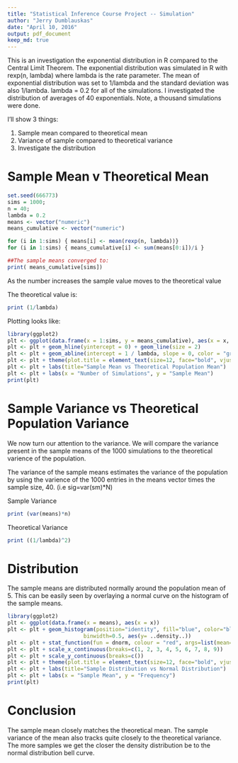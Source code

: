 ---
title: "Statistical Inference Course Project -- Simulation"
author: "Jerry Dumblauskas"
date: "April 10, 2016"
output: pdf_document
keep_md: true
---

This is an investigation the exponential distribution in R compared to the Central Limit Theorem. The exponential distribution was simulated in R with rexp(n, lambda) where lambda is the rate parameter. The mean of exponential distribution was set to 1/lambda and the standard deviation was also 1/lambda. lambda = 0.2 for all of the simulations. I investigated the distribution of averages of 40 exponentials. Note, a thousand simulations were done.

I'll show 3 things:

  1. Sample mean compared to theoretical mean
  2. Variance of sample compared to theoretical variance
  3. Investigate the distribution

# Sample Mean v Theoretical Mean

```{r}
set.seed(666773)
sims = 1000; 
n = 40; 
lambda = 0.2
means <- vector("numeric")
means_cumulative <- vector("numeric")

for (i in 1:sims) { means[i] <- mean(rexp(n, lambda))}
for (i in 1:sims) { means_cumulative[i] <- sum(means[0:i])/i }

##The sample means converged to:
print( means_cumulative[sims])
```

As the number increases the sample value moves to the theoretical value

The theoretical value is:
```{r}
print (1/lambda)
```
Plotting looks like:
```{r}
library(ggplot2)
plt <- ggplot(data.frame(x = 1:sims, y = means_cumulative), aes(x = x, y = y))
plt <- plt + geom_hline(yintercept = 0) + geom_line(size = 2)
plt <- plt + geom_abline(intercept = 1 / lambda, slope = 0, color = "green", size = 1)
plt <- plt + theme(plot.title = element_text(size=12, face="bold", vjust=2, hjust=0.5))
plt <- plt + labs(title="Sample Mean vs Theoretical Population Mean")
plt <- plt + labs(x = "Number of Simulations", y = "Sample Mean")
print(plt) 
```

# Sample Variance vs Theoretical Population Variance
We now turn our attention to the variance. We will compare the variance present in the sample means of the 1000 simulations to the theoretical varience of the population.

The variance of the sample means estimates the variance of the population by using the varience of the 1000 entries in the means vector times the sample size, 40. (i.e sig=var(sm)*N)

Sample Variance
```{r}
print (var(means)*n)

```

Theoretical Variance
```{r}
print ((1/lambda)^2)
```

# Distribution
The sample means are distributed normally around the population mean of 5. This can be easily seen by overlaying a normal curve on the histogram of the sample means.
```{r}
library(ggplot2)
plt <- ggplot(data.frame(x = means), aes(x = x))
plt <- plt + geom_histogram(position="identity", fill="blue", color="black", alpha=0.2, 
                        binwidth=0.5, aes(y= ..density..))
plt <- plt + stat_function(fun = dnorm, colour = "red", args=list(mean=5))
plt <- plt + scale_x_continuous(breaks=c(1, 2, 3, 4, 5, 6, 7, 8, 9))
plt <- plt + scale_y_continuous(breaks=c()) 
plt <- plt + theme(plot.title = element_text(size=12, face="bold", vjust=2, hjust=0.5))
plt <- plt + labs(title="Sample Distribution vs Normal Distribution")
plt <- plt + labs(x = "Sample Mean", y = "Frequency")
print(plt) 
```

# Conclusion
The sample mean closely matches the theoretical mean. The sample variance of the mean also tracks quite closely to the theoretical variance.  The more samples we get the closer the density distribution be to the normal distribution bell curve.